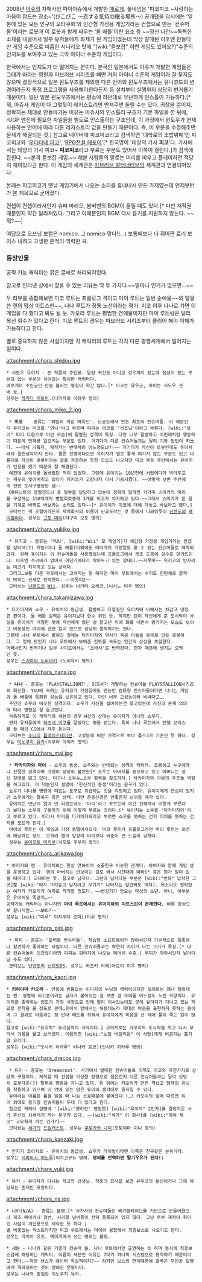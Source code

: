 2008년 [[아쥬]]의 자매사인 파이아쥬에서 개발한 [[에로게]]. 풀네임은 '피코피코 ~사랑하는 마음이 잠드는 장소~'(ぴこぴこ ～恋する気持の眠る場所～) 공개됐을 당시에는 '일본에 있는 모든 인구의 오타쿠화'와 인간형 가정용 게임기라는 컨셉으로 만든 '컨슈머돌'이라는 로봇과 이 로봇과 함께 싸우는 '돌 배틀'이란 요소 등 ~~정신 나간~~독특한 소재를 내걸어서 일부 유저들에게 화제가 된 게임이었는데 막상 발매된 이후엔 만들다 만 게임 수준으로 미흡한 시나리오 탓에 "[wiki:"듣보잡" 이런 게임도 있어요?]"수준의 인지도를 보여주고 있는 극악 마이너 수준의 게임이다.

한국에서는 인지도가 더 떨어지는 편이다. 본국인 일본에서도 아쥬가 개발한 게임들은 그대가 바라는 영원과 마브러브 시리즈를 빼면 거의 마이너 수준의 게임이라 잘 찾지도 않으며 결정적으로 일본 윈도우즈를 제외한 다른 언어의 윈도우즈에서는 유니코드의 변경이라든지 특정 프로그램을 사용해야한다든지 등 설치부터 실행까지 상당히 번거롭기 때문이다. 일단 일본 윈도우즈에서는 평소에 하던데로 무난하게 인스톨이 가능하다.[* 뭐, 아쥬사 게임이 다 그렇듯이 레지스트리만 만져주면 돌릴 수는 있다. 귀찮을 뿐이지. 정확히는 제대로 안돌아가는 이유는 아쥬사의 인스톨러 구조가 기본 파일을 깐 뒤에, rUGP 엔진에 필요한 파일들을 별도로 인스톨하는 구조인데, 이 과정에서 윈도우가 현재 사용하는 언어에 따라 다른 레지스트리 값을 만들기 때문이다. 즉, 이 부분을 수정해주면 문제가 해결되는 것.] 참고로 네이버에 피코피코라고 검색하면 '대학로의 초밥뷔페'인 피코피코와 '[[우타타네 피코]]', '[[RPG전설 헤포이]]'[* 한국명이 '태양의 기사 '''피코''''다. 가사에서는 태양의 기사 피코~ '''피코피코'''라고 부르는 부분도 있어서 이쪽이 걸린다.]가 검색에 잡힌다. ~~본격 듣보잡 게임.~~ 해본 사람들의 말로는 머리를 비우고 플레이하면 적당히 재미있다곤 한다. 이 게임의 세계관은 [[마브러브 얼터너티브]]의 세계관과 연결되어있다.

본래는 피코피코가 옛날 게임기에서 나오는 소리를 흉내내서 만든 가제였는데 언제부턴가 본 제목으로 굳어졌다.

컨셉이 컨셉이라서인지 슈퍼 마리오, 봄버맨의 BGM이 들릴 때도 있다.[* 다만 저작권 때문인지 약간 달라져있다. 그리고 이때문인지 BGM 다시 듣기를 지원하지 않는다. ~~뭐?~~]

여담으로 오프닝 보컬은 nomico. 그 nomico 맞다!(...) 보통때보다 더 쥐어짠 로리 보이스 내려고 고생한 흔적이 역력한 곡.

=== 등장인물 ===

공략 가능 캐릭터는 굵은 글씨로 처리되어있다. 

참고로 인터넷 상에서 찾을 수 있는 리뷰는 딱 두 가지다.~~얼마나 인기가 없으면…~~

두 리뷰를 종합해보면 미코 루트는 프롤로그 격이고 마이 루트는 일반 순애물~~의 탈을 쓴 렌의 망상 미트스핀~~, 나나 루트가 정통 노선이라는 평가. 미코 이후 나나로 가면 이 게임을 다 했다고 봐도 될 듯. 카오리 루트는 평범한 연애물이지만 마이 루트랑은 달리 복선 회수가 있다고 한다. 미코 루트의 경우는 마브러브 시리즈부터 클리어 해야 이해가 가능하다고 한다.

별로 중요하지 않은 사실이지만 각 캐릭터의 루트는 각각 다른 평행세계에서 벌어지는 일이다.

attachment:/chara_shidou.jpg
 * 시도우 유이치 - 본 작품의 주인공. 달걀 귀신도 아니고 성우까지 있는데 음성이 있는 부분과 없는 부분이 섞여있는 특이한 캐릭터다.
 에로게의 주인공인 만큼 불리는 명칭이 약간 많다.[* 미코는 유우군, 마이는 시도우 선배 등.]
 성우는 [[하라다 히토미]].(나카자와 아유무 명의)

attachment:/chara_miko_2.jpg
  * '''미코''' -  종류는 '패밀리 게임 메이드'. 닌쿄도에서 만든 최초의 컨슈머돌. 이 때문인지 유키코는 미코를 '언니'라고 부르며 피피는 미코를 '선조님'이라고 부른다. [wiki:"로리" 피피 다음으로 어린 모습]에 활발한 성격이 특징. 다만 너무 활발하고 어린애처럼 행동하기 때문에 민폐를 일으키는 부분도 있다. 거기다가 다른 컨슈머돌과는 달리 기동 방법이 '''키스'''다. ~~대체 기획자, 제작자는 변태력이 어느정도냐?!~~ 거기다가 자신이 로봇인데도 유이치와의 결혼생각까지 한다. 물론 진행하다보면 유이치가 별로 좋게 여기지 않는 부분도 있고 나름대로 자신이 로봇이라는 점을 걱정하는 듯한 모습도 나오지만 미코 루트 후반에서는 유이치가 인정을 했기 때문에 잘 해결된다.
  예전에 유이치를 돌봐줬던 적이 있었다. 그런데 유이치는 10년전에 서랍에다가 박아두고는 깨끗히 잊어버리고 있다가 유키코가 고장나자 다시 기동시켰다. ~~어떻게 보면 주인에게 한번 토사구팽당한 셈~~
  00유닛트의 병렬전도뇌 중 일부를 담당하고 있는데 정확히 말하면 카가미 스미카의 머리를 구성하는 150억개의 병렬회로중에 3개를 미코가 차지하고 있다.~~그래서 스미카가 온 몸을 기계로 바꿔도 바보라는 소리도 있다~~[* 유이치가 미코에 대해 대놓고 바보라고 했다.]
  모티브는 색 조합이라든지 제작회사의 이름이 닌쿄도라는 것 등에서 나와있듯이 [[닌텐도]]의 [[패미컴]]이다. 성우는 [[고토 마이]](아구미 오토 명의)

attachment:/chara_yukiko.jpg
  * 유키코 - 종류는 'YUU'. [wiki:"Wii" 모 게임기]가 체감형 가정용 게임기라는 컨셉을 살려서(?) 게임(이나 돌 배틀)이외에도 여러가지 가정일도 할 수 있는 컨슈머돌로 제작되었다. 원래 유이치는 이 컨슈머돌을 사용했었는데 프롤로그에서 개조 도중에 실수로 망가뜨린다. 이후엔 수리비가 없어서 어딘가에다가 박아두고 있는 상태다.~~지못미~~ 유키코의 빈자리는 미코가 차지하고 있는 상태다. 
  그리고…보통 다른 루트에서는 고쳐지는 듯 하지만 마이 루트에서는 수리도 안된채로 끝까지 박히는 신세로 전락한다. ~~지못미2~~
  모티브는 [[닌텐도]]의 [[Wii]]. 성우는 나가타 요리코.(니시노 미쿠 명의)

attachment:/chara_takamizawa.jpg
 * 타카미자와 쇼우 - 유이치의 동급생. 활발하고 다혈질인 유이치에 비해서는 차갑고 냉정한 편이다. 돌 배틀 실력은 유이치보다 한수 위인 듯. 하지만 렌이 자신에게 준 도시락이 사실을 유이치가 거절한 탓에 자신에게 줬단 걸 알고난 뒤에 화를 내면서 망가지는 모습도 보이고 여동생인 마이에 관한 일이 있으면 상당히 울컥하기도 한다.
 그런데 나나 루트에서 밝혀진 정체는 타카미자와 박사가 죽은 아들을 토대로 만든 로봇이다. 그 정체 탓인지 나나 루트에서 보여준 컨트롤 속도는 인간의 상상을 초월한다.
 어째서인지 번역기나 일부 사이트에서는 '츠바사'로 번역된다. 한자 때문에 생기는 오역인 듯.
 성우는 [[스기야마 노리아키]].(노리유키 명의)

attachment:/chara_nana.jpg
  * '''나나''' - 종류는 'PLAYSTALLION7'. SCE사가 개발하는 컨슈머돌 PLAYSTALLION시리즈의 최신형. YUU에 속하는 유키코가 가정일에도 만능인 범용형 컨슈머돌이라면 나나는 게임과 돌 배틀에 특화된 성능을 보유하고 있다. 다만 너무 고성능이라 비싸다고….
  주인인 쇼우와 비슷한 성격이다. 쇼우가 자신을 싫어하는건 알고있는데 자신의 존재 의의에 따라 명령은 잘 듣고있다.
  독특하게도 이 캐릭터와 세븐의 경우 H신의 상대는 유이치가 아니라 쇼우다.
  왠지 유저들에게 [[하츠네 미쿠]]를 닮았다는 평을 받는다. 특히 나나 루트에서 엔젤 보이스를 쓸 때의 CG에서 자주 듣는다.
  모티브는 [[소니]]의 [[플레이스테이션]]. 고성능에 비싼 가격으로 보아 플스3가 기준인 듯 하다. 성우는 [[이노쿠치 유카]](키무라 아야카 명의)

attachment:/chara_mai.jpg
  * '''타카미자와 마이''' - 쇼우의 동생. 쇼우와는 반대되는 성격의 캐릭터. 조용하고 누구에게나 친절한 성격이며 가정이 상당히 불안한[* 쇼우는 아버지를 증오하고 있고 어머니는 정신 장애를 앓고 있다. 더구나 쇼우는…쇼우 항목을 참조하자.] 타카미자와 가문의 주춧돌 역할을 하고있다. 이 덕분인지 설명에 '헌신적인 동생'이라는 문구가 있다.
  쇼우가 나나를 명령에 따르는 도구로 취급하는 것을 걱정하고 있다. 유이치에게 연심이 있지만 쇼우에게는 말하지 않은 상태. 다만 운동신경은 안좋은지 넘어질 때가 있다.
  유이치는 만난지 얼마 안 되었는데도 '마이'라고 부르는데 이건 친해져서 이렇게 부른다기 보다는 쇼우와 구분하기 위해 이렇게 부르는 것이다.[* 유이치는 쇼우를 '타카미자와'라고 부르고 있다. 따라서 마이를 타카미자와라고 부르면 쇼우를 뜻하는 건지 마이를 뜻하는 건지를 모르게 된다.]
  마이의 루트는 이 게임과 가장 동떨어져있다. 미코 루트가 프롤로그라면 마이 루트는 외전에 해당하는 정도. 오히려 렌의 망상이 마이보다 비중이 큰 느낌이 강하다.
  성우는 [[유이모토 미치루]](사모토 후우리 명의)

attachment:/chara_arikawa.jpg
 * 아리카와 렌 - 유이치와는 한살 연하이며 소꼽친구 비슷한 관계다. 아버지와 함께 게임 샾을 운영하고 있다. 렌의 아버지는 안보이는 걸로 봐서 시간대에 따라[* 혹은 뭔가 일이 있을 때마다.] 교대하는 듯. 참고로 남자다. 그런데 남자다문 부분은 [wiki:"빈유" 납작한 그곳]뿐 [wiki:"여자 그려놓고 남자라고 우기기" 나머지는 암만봐도 여자]. 목소리도 영락없는 여자라 카오리가 여자로 착각할 정도다. ~~변성기가 안오는 마성의 소년. 아니, 이부분은 유이치도 똑같지…~~
 공략가능 캐릭터는 아니지만 '''마이 루트에서는 유이치와의 미트스핀이 존재한다.''' 비록 망상으로 끝나지만….--ANG?--
 성우는 [wiki:"미루" 이치무라 오마](미루 명의)

attachment:/chara_pipi.jpg
  * 피피 - 종류는 '포터블 컨슈머돌'. 학습형 소프트웨어가 많아서인지 기본적으로 똑똑하나 참견하기 좋아하는 타입이다. 다른 컨슈머돌과는 확연히 차이가 나는 크기가 특징.[* 다른 컨슈머돌이 인간형이라면 피피는 판타지에 나오는 페어리 수준.] 부피가 작아서인지 날아다닐 수도 있다.
  모티브는 [[닌텐도]]의 [[닌텐도DS]]. 성우는 하즈키 리에(아오이 미우 명의)

attachment:/chara_kaori.jpg
 * '''키리야마 카오리''' - 언동에 빈틈없는 이미지의 누님형 캐릭터이지만 실제로는 꽤나 덜렁대는 편. 설명에 되고픈이라는 글자가 붙어있는 걸 보면 갭 모에를 어느정도 노린 모양이다. 유이치를 좋아하는 정도가 가정 사정으로 인해 멀리 이사갔는데도 굳이 유이치가 다니고 있는 학교로 전학을 올 정도로 큰데…유이치 앞에서는 허둥대느라 제대로 마음을 표현하지 못하는 중이며 그 결과로 마음과는 정 반대 태도를 취해서 유이치에게 미움을 산 덕에 풀이 죽는 일이 많다.
 참고로 [wiki:"요리치" 요리실력이 극악이다.] 코이치로는 카오리의 도시락을 먹고 나서 보라색 거품을 물고 쓰러졌다. 이쯤되면 [wiki:"노엘 버밀리온" 이 사람]에게 버금가는 흉기급 요리다.
 성우는 [wiki:"잇시키 히카루" 타나카 료코](잇시키 히카루 명의)

attachment:/chara_drecos.jpg
  * 듀이 - 종류는 'Dreamcost'. 사가에서 발매한 컨슈머돌로 이쪽도 미코와 마찬가지로 상당히 구형이다. 제작할 때 컨셉을 이상한 방향으로 잡은건지 다른 컨슈머돌과는 달리 상당히 로봇다운(?) 말투와 행동을 지니고 있다. 등 뒤에는 카오리가 만든 격납고 형태의 유닛을 착용하고 있으며 이 안에 있는 암은 듀이의 생각대로 움직일 수 있다.
  듀이라는 이름은 롬을 읽을 때 나는 소음때문에 붙여졌다.(…) 카오리의 말에 따르면 듀이 외에도 동기종 컨슈머돌이 두대 더 있다고 한다.
  참고로 캐릭터 설명에 '[wiki:"콩라인" 영원한] [wiki:"루이지" 2인자]를 결정지은 사가 혼신의 차세대기'라는 문구가 있다. ~~[wiki:"세가" 이 회사]를 [wiki:"까야 제맛" 교묘하게 까는 건가?]~~
  모티브는 [[세가]]의 [[드림캐스트]]. 성우는 [[쿠로카와 나미]](모토야마 미나 명의)

attachment:/chara_kanzaki.jpg
 * 칸자키 코이치로 - 유이치의 동급생. 쇼우가 라이벌이라면 이쪽은 친구같은 분위기다.
 성우는 [[시라이시 미노루]](이치고규뉴 명의. '''명의를 번역하면 딸기우유가 된다!''')

attachment:/chara_yuki.jpg
 * 유키 - 유이치가 다니는 학교의 선생님. 작중의 묘사를 보면 유우코의 분신이거나 그에 해당되는 존재인 모양이다.

attachment:/chara_na.jpg
 * 니아(N/A) - 종류는 불명.[* 사가사의 컨슈머돌인 베가블레이브를 기반으로 만들어졌으나 제조 메이커나 형번, 시리얼 넘버등이 전혀 등록되어 있지 않다. 그냥 로봇 제작이 취미인 사람이 개인용으로 제작한 듯 하다.]
 별 비중없는 엑스트라지만 미코 루트에서는 마이와 융합해서 최종보스로 나오기도 한다.
 성우는 마미야 유즈. 메이저에서 쓰는 명의는 불명.

 * 세븐 - 나나와 같은 기종의 컨슈머 돌. 나나 루트에서만 출연하는 듯 하며 동시에 최종보스급에 해당하는 캐릭터. 이름이 세븐인 이유는 7대가 하나의 시스템으로 동작하기 때문이라고 한다.~~작명 센스가 왜이리 직설적이지?~~ 하지만 보스의 한계때문에 결국은 주인공 일행에게 격파당하는 것이 정해진 운명이다.
 성우는 나나와 동일한 이노쿠치 유카.
